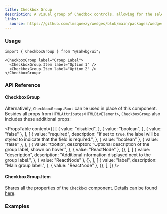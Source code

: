 ```yaml
---
title: Checkbox Group
description: A visual group of Checkbox controls, allowing for the selection of multiple options within a set.
links:
  source: https://github.com/lmsqueezy/wedges/blob/main/packages/wedges/src/components/CheckboxGroup/CheckboxGroup.tsx
---
```


<PreviewComponent name="checkbox-group/preview" />

### Usage

```tsx
import { CheckboxGroup } from "@sahebg/ui";
```

```tsx showLineNumbers
<CheckboxGroup label="Group Label">
  <CheckboxGroup.Item label="Option 1" />
  <CheckboxGroup.Item label="Option 2" />
</CheckboxGroup>
```

### API Reference

#### CheckboxGroup

Alternatively, `CheckboxGroup.Root` can be used in place of this component. Besides all props from `HTMLAttributes<HTMLDivElement>`, `CheckboxGroup` also includes these additional props:

<PropsTable
  content={[
    [
      {
        value: "disabled",
      },
      {
        value: "boolean",
      },
      { value: "false" },
    ],
    [
      {
        value: "required",
        description:
          "If set to `true`, the label will be styled to indicate that the field is required.",
      },
      { value: "boolean" },
      { value: "false" },
    ],
    [
      {
        value: "tooltip",
        description: "Optional description of the group label, shown on hover.",
      },
      { value: "ReactNode" },
      {},
    ],
    [
      {
        value: "description",
        description: "Additional information displayed next to the group label.",
      },
      { value: "ReactNode" },
      {},
    ],
    [
      {
        value: "label",
        description: "Main group label.",
      },
      { value: "ReactNode" },
      {},
    ],
  ]}
/>

#### CheckboxGroup.Item

Shares all the properties of the `Checkbox` component. Details can be found [here](/components/checkbox#api-reference).

### Examples

<PreviewComponent name="checkbox-group/example-1" />
